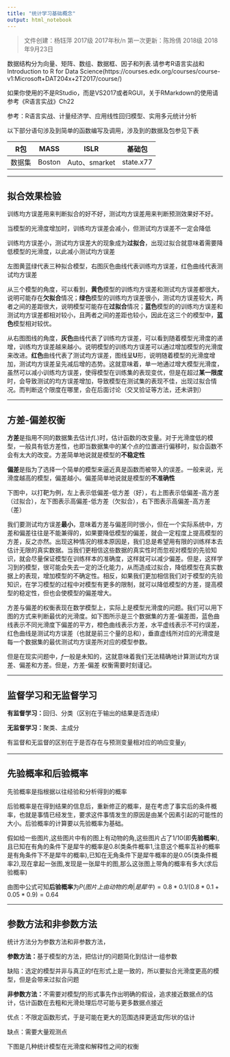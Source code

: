 ---
title: "统计学习基础概念"
output: html_notebook
---

> 文件创建：杨钰萍 2017级 2017年秋/n
> 第一次更新：陈玲倩 2018级 2018年9月23日


数据结构分为向量、矩阵、数组、数据框、因子和列表.请参考R语言实战和Introduction to R for Data Science(https://courses.edx.org/courses/course-v1:Microsoft+DAT204x+2T2017/course/)

如果你使用的不是RStudio，而是VS2017或者RGUI，关于RMarkdown的使用请参考《R语言实战》Ch22

参考：R语言实战、计量经济学、应用线性回归模型、实用多元统计分析

以下部分语句涉及到简单的函数编写及调用，涉及到的数据及包参见下表


R包|MASS|ISLR|基础包
:-:|:-:|:-:|:-:
数据集|Boston|Auto、smarket|state.x77


---



## 拟合效果检验

训练均方误差用来判断拟合的好不好，测试均方误差用来判断预测效果好不好。

当模型的光滑度增加时，训练均方误差会减小，但测试均方误差不一定会降低

训练均方误差小，测试均方误差大的现象成为**过拟合**，出现过拟合就意味着需要降低模型的光滑度，以此减小测试均方误差



左图黄蓝绿代表三种拟合模型，右图灰色曲线代表训练均方误差，红色曲线代表测试均方误差

从三个模型的角度，可以看到，**黄色**模型的训练均方误差和测试均方误差都很大，说明可能存在**欠拟合**情况；**绿色**模型的训练均方误差很小，测试均方误差较大，两者之间的差距很大，说明模型可能存在**过拟合**情况；**蓝色**模型的的训练均方误差和测试均方误差都相对较小，且两者之间的差距也较小，因此在这三个的模型中，**蓝色**模型相对较优。

从右图图线的角度，**灰色**曲线代表了训练均方误差，可以看到随着模型光滑度的递增，训练均方误差越来越小。说明模型的训练均方误差可以通过增加模型的光滑度来改进。**红色**曲线代表了测试均方误差，图线呈**U**形，说明随着模型的光滑度增加，测试均方误差呈先减后增的态势。这就意味着，单一地通过增大模型光滑度，虽然可以减小训练均方误差，使得模型在训练集的表现变优，但是在超过**某一限度**时，会导致测试的均方误差增加，导致模型在测试集的表现不佳，出现过拟合情况。而判断这个限度在哪里，会在后面讨论（交叉验证等方法，还未讲到）


---

## 方差-偏差权衡

**方差**是指用不同的数据集去估计$f(.)$时，估计函数的改变量。对于光滑度低的模型，一般具有低方差性，也即当数据集中的某个点的位置进行偏移时，拟合函数不会有太大的改变。方差简单地说就是模型的**不稳定性**

**偏差**是指为了选择一个简单的模型来逼近真是函数而被带入的误差。一般来说，光滑度越高的模型，偏差越小。偏差简单地说就是模型的**不准确性**

下图中，以打靶为例，左上表示低偏差-低方差（好），右上图表示低偏差-高方差（过拟合），左下图表示高偏差-低方差（欠拟合），右下图表示高偏差-高方差（差）




我们要测试均方误差**最小**，意味着方差与偏差同时很小，但在一个实际系统中，方差和偏差往往是不能兼得的，如果要降低模型的偏差，就会一定程度上提高模型的方差，反之亦然。出现这种情况的根本原因是，我们总是希望用有限的训练样本去估计无限的真实数据。当我们更相信这些数据的真实性时而忽视对模型的先验知识，就会尽量保证模型在训练样本的准确度，这样就可以减少偏差。但是，这样学习到的模型，很可能会失去一定的泛化能力，从而造成过拟合，降低模型在真实数据上的表现，增加模型的不确定性。相反，如果我们更加相信我们对于模型的先验知识，在学习模型的过程中对模型有更多的限制，就可以降低模型的方差，提高模型的稳定性，但也会使模型的偏差增大。

方差与偏差的权衡表现在数学模型上，实际上是模型光滑度的问题。我们可以用下图的方式来判断最优的光滑度。如下图所示是三个数据集的方差-偏差图，蓝色曲线表示不同光滑度下偏差的平方，橙色曲线表示方差，水平虚线表示不可约误差，红色曲线是测试均方误差（也就是前三个量的总和），垂直虚线所对应的光滑度是每一个数据集的最优测试均方误差所对应的模型参数。



但是在现实问题中，$f$一般是未知的，这就意味着我们无法精确地计算测试均方误差、偏差和方差。但是，方差-偏差
权衡需要时刻谨记。



---

## 监督学习和无监督学习

**有监督学习：**回归、分类（区别在于输出的结果是否连续）

**无监督学习：**聚类、主成分

有监督和无监督的区别在于是否存在与预测变量相对应的响应变量$y_i$


---

## 先验概率和后验概率

先验概率是指根据以往经验和分析得到的概率

后验概率是在得到结果的信息后，重新修正的概率，是在考虑了事实后的条件概率，也就是事情已经发生，要求这件事情发生的原因是由某个因素引起的可能性的大小。后验概率的计算要以先验概率为基础。

假如给一些图片,这些图片中有的图上有动物的角,这些图片占了1/10(即**先验概率**),且已知在有角的条件下是犀牛的概率是0.8(类条件概率1,注意这个概率互补的概率是有角条件下不是犀牛的概率),已知在无角条件下是犀牛概率的是0.05(类条件概率2),现在拿起一张图,发现是一张犀牛的图,那么这张图上带角的概率有多大(求后验概率)



由图中公式可知**后验概率**为$P(图片上由动物的角|是犀牛) = 0.8*0.1/(0.8*0.1+0.05*0.9)=0.64$


---

## 参数方法和非参数方法

统计方法分为参数方法和非参数方法，

**参数方法：**基于模型的方法，把估计$f$的问题简化到估计一组参数

缺陷：选定的模型并非与真正的f在形式上是一致的，所以要拟合光滑度更高的模型，但是会带来过拟合问题

**非参数方法：**不需要对模型$f$的形式事先作出明确的假设，追求接近数据点的估计，估计函数在去粗和光滑处理后尽可能与更多数据点接近

优点：不限定函数形式，于是可能在更大的范围选择更适宜$f$形状的估计

缺点：需要大量观测点

下图是几种统计模型在光滑度和解释性之间的权衡
